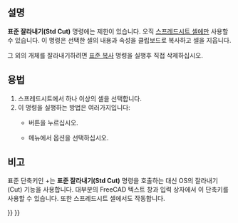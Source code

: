 <languages/>

{{Docnav
|[[Std_Redo/ko|다시 실행]]
|[[Std_Copy/ko|복사]]
|[[Std_Edit_Menu/ko|표준 편집 메뉴]]
|IconL=Std_Redo.svg
|IconR=Std_Copy.svg
|IconC=Freecad.svg
}}

<div class="mw-translate-fuzzy">
{{GuiCommand/ko
|Name=Std Cut
|Name/ko=표준 잘라내기
|MenuLocation=편집 → 잘라내기
|Workbenches=모두
|SeeAlso=[[Std_Copy/ko|표준 복사]], [[Std_Paste/ko|표준 붙여넣기]], [[Std_DuplicateSelection/ko|표준 개체 복제]]
}}
</div>

<span id="Description"></span>
==설명==

'''표준 잘라내기(Std Cut)''' 명령에는 제한이 있습니다. 오직 [[Spreadsheet_Workbench/ko|스프레드시트 셀]]에만 사용할 수 있습니다. 이 명령은 선택한 셀의 내용과 속성을 클립보드로 복사하고 셀을 지웁니다.

그 외의 개체를 잘라내기하려면 [[Std_Copy/ko|표준 복사]] 명령을 실행후 직접 삭제하십시오.

<span id="Usage"></span>
==용법==

<div class="mw-translate-fuzzy">
# 스프레드시트에서 하나 이상의 셀을 선택합니다.
# 이 명령을 실행하는 방법은 여러가지입니다:
#* {{Button|[[Image:Std_Cut.svg|16px]] [[Std_Cut/ko|표준 잘라내기]]}} 버튼을 누르십시오.
#* 메뉴에서 {{MenuCommand|편집 → [[Image:Std_Cut.svg|16px]] 잘라내기}} 옵션을 선택하십시오.
</div>

<span id="Notes"></span>
==비고==

<div class="mw-translate-fuzzy">
표준 단축키인 {{KEY|Ctrl}}+{{KEY|X}}는 '''표준 잘라내기(Std Cut)''' 명령을 호출하는 대신 OS의 잘라내기(Cut) 기능을 사용합니다. 대부분의 FreeCAD 텍스트 창과 입력 상자에서 이 단축키를 사용할 수 있습니다. 또한 스프레드시트 셀에서도 작동합니다.
</div>


{{Docnav
|[[Std_Redo/ko|다시 실행]]
|[[Std_Copy/ko|복사]]
|[[Std_Edit_Menu/ko|표준 편집 메뉴]]
|IconL=Std_Redo.svg
|IconR=Std_Copy.svg
|IconC=Freecad.svg
}}

{{Std_Base_navi{{#translation:}}}}
{{Userdocnavi{{#translation:}}}}
